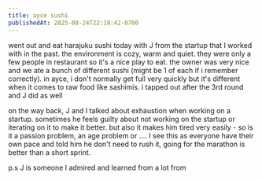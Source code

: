 ```yaml
---
title: ayce sushi
publishedAt: 2025-08-24T22:18:42-0700
---
```


went out and eat harajuku sushi today with J from the startup that I worked with in the past. the environment is cozy, warm and quiet. they were only a few people in restaurant
so it's a nice play to eat. the owner was very nice and we ate a bunch of different sushi (might be 1 of each if i remember correctly). in ayce, i don't normally get full very quickly but
it's different when it comes to raw food like sashimis. i tapped out after the 3rd round and J did as well

on the way back, J and I talked about exhaustion when working on a startup. sometimes he feels guilty about not working on the startup or iterating on it to make it better. but also it makes
him tired very easily - so is it a passion problem, an age problem or .... I see this as everyone have their own pace and told him he don't need to rush it, going for the marathon is better than
a short sprint.

p.s J is someone I admired and learned from a lot from
